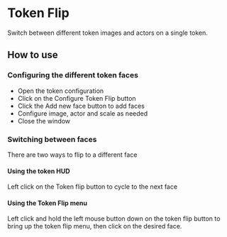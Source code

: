 
# Token Flip

<ModuleInfo/>

Switch between different token images and actors on a single token.

## How to use

<ImageButBetter src="/images/Token-Flip/Tfconfig.png" alt="Token Flip Configuration Button" width={2000} height={2000} className={styles.wikiimage}/>

### Configuring the different token faces

- Open the token configuration
- Click on the Configure Token Flip button
- Click the Add new face button to add faces
- Configure image, actor and scale as needed
- Close the window
<ImageButBetter src="/images/Token-Flip/Tfwindow.png" alt="Token Flip Configuration Window" width={2000} height={2000} className={styles.wikiimage}/>

### Switching between faces

There are two ways to flip to a different face

#### Using the token HUD

Left click on the Token flip
button to cycle to the next face

#### Using the Token Flip menu
<ImageButBetter src="/images/Token-Flip/Tfhud.png" alt="Token Flip button in the token HUD" width={2000} height={2000} className={styles.wikiimagesmall}/>
<ImageButBetter src="/images/Token-Flip/Tfhudmenu.png" alt="Token Flip HUD Menu" width={2000} height={2000} className={styles.wikiimagesmall}/>


Left click
and hold the left mouse button down on the token flip button to bring up
the token flip menu, then click on the desired face.
<br/>
<br/>
<br/>


